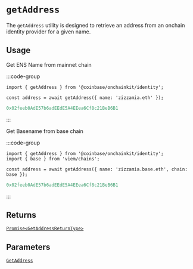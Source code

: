 # `getAddress`

The `getAddress` utility is designed to retrieve an address from an onchain identity provider for a given name.

## Usage

Get ENS Name from mainnet chain

:::code-group
```tsx twoslash [code]
import { getAddress } from '@coinbase/onchainkit/identity';

const address = await getAddress({ name: 'zizzamia.eth' });
```

```ts [return value]
0x02feeb0AdE57b6adEEdE5A4EEea6Cf8c21BeB6B1
```

:::

Get Basename from base chain

:::code-group

```tsx twoslash [code]
import { getAddress } from '@coinbase/onchainkit/identity';
import { base } from 'viem/chains';

const address = await getAddress({ name: 'zizzamia.base.eth', chain: base });
```

```ts [return value]
0x02feeb0AdE57b6adEEdE5A4EEea6Cf8c21BeB6B1
```

:::

## Returns

[`Promise<GetAddressReturnType>`](/identity/types#getaddressreturntype)

## Parameters

[`GetAddress`](/identity/types#getaddress)
